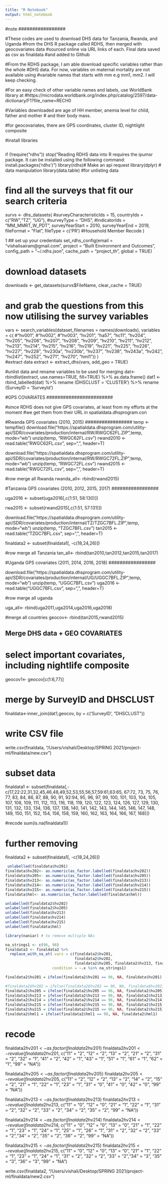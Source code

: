 ```yaml
---
title: "R Notebook"
output: html_notebook
---
```


############
#note
#################


#These codes are used to download DHS data for Tanzania, Rwanda, and Uganda
#from the DHS R package called RDHS, then merged with geocovariates data
#sourced online via URL links of each. Final data saved as csv as finaldata
#and added to Github

#From the RDHS package, I am able download specific variables rather than the whole
#DHS data. For now, variables on maternal mortality are not available using
#variable names that starts with mm e.g mm1, mm2. I will keep checking.

#For an easy check of other variable names and labels, use WorldBank library at
#https://microdata.worldbank.org/index.php/catalog/2597/data-dictionary/F1?file_name=RECH0

#Variables downloaded are age of HH member, anemia level for child, father and mother
# and their body mass.

#for geocovariates, there are GPS coordinates, cluster ID, nightlight composite





#install libraries


```r

```


if (!require("rdhs")) stop("Reading RDHS data into R requires the ipumsr package. It can be installed using the following command: install.packages('rdhs')")
library(rdhs)# Make an api request
library(dplyr) # data manipulation
library(data.table) #for unlisting data

# find all the surveys that fit our search criteria
survs <- dhs_datasets(
  #surveyCharacteristicIds = 15,
  countryIds = c("RW","TZ", "UG"),
  #surveyType = "DHS",
  #indicatorIds = "MM_MMRT_W_PDT",
  surveyYearStart = 2010,
  surveyYearEnd = 2019,
 fileFormat = "Flat",
  fileType = c('PR') #Household Member Recode
  )
  

1
## set up your credentials
set_rdhs_config(email = "vishalisairam@gmail.com",
                project = "Built Environment and Outcomes",
                config_path = "~/.rdhs.json",
                cache_path = "project_th",
                global = TRUE)

# download datasets
downloads <- get_datasets(survs$FileName,
                          clear_cache = TRUE)


# and grab the questions from this now utilising the survey variables
vars <- search_variables(dataset_filenames = names(downloads),
                               variables = c( #"hv001", 
                               #"hv002",
                               #"hv003",
                               "hv201",
                               "ha57", 
                               "hc11",
"hv204",
"hv205",
"hv206",
"hv207",
"hv208",
"hv209",
"hv210",
"hv211",
"hv212",
"hv213",
"hv214",
"hv215",
"hv216",
"hv219",
"hv221",
"hv225",
"hv226",
"hv227",
"hv228",
"hv230a",
"hv230b",
"hv237",
"hv238",
"hv243a",
"hv242",
"hv247",
"hv252",
"hv271",
"hv270",
"hml1"))
                                                          )  
#extract data
extract <- extract_dhs(vars, add_geo = TRUE)


#unlist data and rename variables to be used for merging
dat<-rbindlist(extract, use.names=TRUE, fill=TRUE) %>% as.data.frame()
dat1 <- rbind_labelled(dat) %>% 
  rename (DHSCLUST = 'CLUSTER') %>% 
  rename (SurveyID = 'SurveyId')



########################
#GPS COVARIATES
########################


#since RDHS does not give GPS covariates, at least from my efforts at the moment
#we get them from their URL in spatialdata.dhsprogram.con


#################
#Rwanda GPS covariates (2010, 2015)
#################
temp <- tempfile()
download.file("https://spatialdata.dhsprogram.com/utility-api/SDR/covariates/production/internal/RW/RWGC62FL.ZIP",temp, mode="wb")
unzip(temp, "RWGC62FL.csv")
rwand2010 <- read.table("RWGC62FL.csv", sep=",", header=T)

download.file("https://spatialdata.dhsprogram.com/utility-api/SDR/covariates/production/internal/RW/RWGC72FL.ZIP",temp, mode="wb")
unzip(temp, "RWGC72FL.csv")
rwand2015 <- read.table("RWGC72FL.csv", sep=",", header=T)

#row merge all Rwanda
rwanda_all<- rbind(rwand2015)

#################
#Tanzania GPS covariates (2010, 2012, 2015, 2017)
#################

uga2016 <- subset(uga2016[,c(1:51, 58:130)])

rwa2015 <- subset(rwand2015[,c(1:51, 57:131)])


download.file("https://spatialdata.dhsprogram.com/utility-api/SDR/covariates/production/internal/TZ/TZGC7BFL.ZIP",temp, mode="wb")
unzip(temp, "TZGC7BFL.csv")
tan2015 <- read.table("TZGC7BFL.csv", sep=",", header=T)



finaldata2 <- subset(finaldata1[, -c(18,24,26)])




#row merge all Tanzania
tan_all<- rbind(tan2010,tan2012,tan2015,tan2017)


#################
#Uganda GPS covariates (2011, 2014, 2016, 2018)
#################




download.file("https://spatialdata.dhsprogram.com/utility-api/SDR/covariates/production/internal/UG/UGGC7BFL.ZIP",temp, mode="wb")
unzip(temp, "UGGC7BFL.csv")
uga2016 <- read.table("UGGC7BFL.csv", sep=",", header=T)



#row merge all uganda

uga_all<- rbind(uga2011,uga2014,uga2016,uga2018)


#################
#merge all countries
geocov<- rbind(tan2015,rwand2015)

  
  
#################
## Merge DHS data + GEO COVARIATES
#################
# select important covariates, including nightlife composite 
geocov1<- geocov[c(1:6,77)]


# merge by SurveyID and DHSCLUST
finaldata<-inner_join(dat1,geocov,
             by =  c('SurveyID', "DHSCLUST"))

# write CSV file
write.csv(finaldata, "/Users/vishali/Desktop/SPRING 2021/project-ml/finaldata/new.csv")


# subset data

finaldata1 <- subset(finaldata[,-c(17,22:22,31,32,45,46,48,49,52,53,55,56,57,59:61,63:65, 67:72, 73, 75, 76, 77, 83, 84, 86, 87, 88, 90, 91, 92:94, 95, 96, 97, 99, 100, 101, 103, 104, 105, 107, 108, 109, 111, 112, 113, 116, 118, 119, 120, 122, 123, 124, 126, 127, 129, 130, 131, 132, 133, 134, 136, 137, 138, 140, 141, 142, 143, 144, 145, 146, 147, 148, 149, 150, 151, 152, 154, 156, 158, 159, 160, 162, 163, 164, 166, 167, 168)])


#recode
sum(is.na(finaldata1))




# further removing

finaldata2 <- subset(finaldata1[, -c(18,24,26)])


```r
 unlabelled(finaldata$hv201)
finaldata$hv202<- as.numeric(as_factor.labelled(finaldata$hv202))
finaldata$hv205<- as.numeric(as_factor.labelled(finaldata$hv205))
finaldata$hv213<- as.numeric(as_factor.labelled(finaldata$hv213))
finaldata$hv214<- as.numeric(as_factor.labelled(finaldata$hv214))
finaldata$hv215<- as.numeric(as_factor.labelled(finaldata$hv215))
finaldata$hml<- as.numeric(as_factor.labelled(finaldata$hml))
```


```r
unlabelled(finaldata2$hv202)
unlabelled(finaldata2$hv205)
unlabelled(finaldata$hv213)
unlabelled(finaldata$hv214)
unlabelled(finaldata$hv215)
unlabelled(finaldata$hml)
```


```r
library(naniar) # to remove multiple NAs

na_strings1 <- c(96, 98)
finaldata3 <- finaldata2 %>%
  replace_with_na_at(.vars = c(finaldata2$hv201,
                               finaldata2$hv202,
                               finaldata2$hv205, finaldata2$hv213, finaldata2$hv214, finaldata2$hv215, finaldata2$hm1),
                     condition = ~.x %in% na_strings1)
```

```r
finaldata2$hv201 = ifelse(finaldata2$hv201 == 96, NA, finaldata$hv201)
```


```r
#finaldata2$hv202 = ifelse(finaldata2$hv202 == 96, NA, finaldata$hv202)
finaldata2$hv205 = ifelse(finaldata2$hv205 == 96, NA, finaldata2$hv205)
finaldata2$hv213 = ifelse(finaldata2$hv213 == 96, NA, finaldata2$hv213)
finaldata2$hv214 = ifelse(finaldata2$hv214 == 96, NA, finaldata2$hv214)
finaldata2$hv215 = ifelse(finaldata2$hv215 == 96, NA, finaldata2$hv215)
finaldata2$hv215 = ifelse(finaldata2$hv215 == 96, NA, finaldata2$hv215)
finaldata2$hml1 = ifelse(finaldata2$hml1 == 98, NA, finaldata2$hml1)
```


# recode

finaldata2$hv201 <-as.factor(finaldata2$hv201)
finaldata2$hv201 <- revalue(finaldata2$hv201, c("11" = "2", "12" = "2", "13" = "2", "21" = "2", "31" = "2", "32" = "1", "41" = "2", "42" = "1", "43" = "1", "51" = "1", "61" = "1", "62" = "1", "99" = "NA"))

finaldata2$hv205 <-as.factor(finaldata2$hv205)
finaldata2$hv205 <- revalue(finaldata2$hv205, c("11" = "2", "12" = "2", "13" = "2", "14" = "2", "15" = "2", "21" = "1", "22" = "1", "23" = "1", "31" = "0", "41" = "0", "42" = "0", "99" = "NA"))

finaldata2$hv213 <-as.factor(finaldata2$hv213)
finaldata2$hv213 <- revalue(finaldata2$hv213, c("11" = "0", "12" = "0", "21" = "1", "22" = "1", "31" = "2", "32" = "2", "33" = "2", "34" = "2", "35" = "2", "99" = "NA"))

finaldata2$hv214 <-as.factor(finaldata2$hv214)
finaldata2$hv214 <- revalue(finaldata2$hv214, c("11" = "0", "12" = "0", "13" = "0", "21" = "1", "22" = "1", "23" = "1", "24" = "1", "25" = "1", "26" = "1", "31" = "2", "32" = "2", "33" = "2","34" = "2", "35" = "2", "36" = "2", "99" = "NA"))

finaldata2$hv215 <-as.factor(finaldata2$hv215)
finaldata2$hv215 <- revalue(finaldata2$hv215, c("11" = "0", "12" = "0", "13" = "0", "21" = "1", "22" = "1", "23" = "1", "24" = "1", "31" = "2", "32" = "2", "33" = "2","34" = "3", "35" = "3", "36" = "3", "99" = "NA")


write.csv(finaldata2, "/Users/vishali/Desktop/SPRING 2021/project-ml/finaldata/new2.csv")
